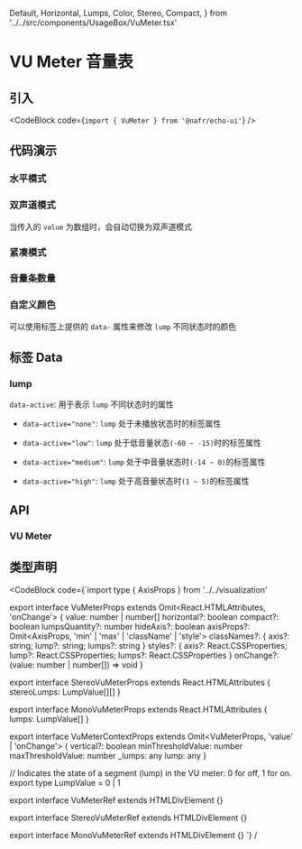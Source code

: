   Default,
  Horizontal,
  Lumps,
  Color,
  Stereo,
  Compact,
} from '../../src/components/UsageBox/VuMeter.tsx'

# VU Meter 音量表

## 引入

<CodeBlock code={`import { VuMeter } from '@nafr/echo-ui'`} />

## 代码演示

<Default />

### 水平模式

<Horizontal />

### 双声道模式

<Stereo />

当传入的 `value` 为数组时，会自动切换为双声道模式

### 紧凑模式

<Compact />

### 音量条数量

<Lumps />

### 自定义颜色

<Color />

可以使用标签上提供的 `data-` 属性来修改 `lump` 不同状态时的颜色

## 标签 Data

### lump

`data-active`: 用于表示 `lump` 不同状态时的属性

- `data-active="none"`: `lump` 处于未播放状态时的标签属性

- `data-active="low"`: `lump` 处于低音量状态`(-60 ~ -15)`时的标签属性

- `data-active="medium"`: `lump` 处于中音量状态时`(-14 ~ 0)`的标签属性

- `data-active="high"`: `lump` 处于高音量状态时`(1 ~ 5)`的标签属性

## API

### VU Meter

<VuMeterAPITable />

## 类型声明

<CodeBlock code={`import type { AxisProps } from '../../visualization'

export interface VuMeterProps extends Omit<React.HTMLAttributes<HTMLDivElement>, 'onChange'> {
  value: number | number[]
  horizontal?: boolean
  compact?: boolean
  lumpsQuantity?: number
  hideAxis?: boolean
  axisProps?: Omit<AxisProps, 'min' | 'max' | 'className' | 'style'>
  classNames?: { axis?: string; lump?: string; lumps?: string }
  styles?: { axis?: React.CSSProperties; lump?: React.CSSProperties; lumps?: React.CSSProperties }
  onChange?: (value: number | number[]) => void
}

export interface StereoVuMeterProps extends React.HTMLAttributes<HTMLDivElement> {
  stereoLumps: LumpValue[][]
}

export interface MonoVuMeterProps extends React.HTMLAttributes<HTMLDivElement> {
  lumps: LumpValue[]
}

export interface VuMeterContextProps extends Omit<VuMeterProps, 'value' | 'onChange'> {
  vertical?: boolean
  minThresholdValue: number
  maxThresholdValue: number
  _lumps: any
  lump: any
}

// Indicates the state of a segment (lump) in the VU meter: 0 for off, 1 for on. export type LumpValue = 0 | 1

export interface VuMeterRef extends HTMLDivElement {}

export interface StereoVuMeterRef extends HTMLDivElement {}

export interface MonoVuMeterRef extends HTMLDivElement {}
`} /

>
